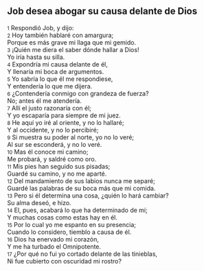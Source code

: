 == Job desea abogar su causa delante de Dios ==

{{anchor|1}} <small>1</small> Respondió Job, y dijo:<br>
{{anchor|2}} <small>2</small> Hoy también hablaré con amargura;<br>
Porque es más grave mi llaga que mi gemido.<br>
{{anchor|3}} <small>3</small> ¡Quién me diera el saber dónde hallar a Dios!<br>
Yo iría hasta su silla.<br>
{{anchor|4}} <small>4</small> Expondría mi causa delante de él,<br>
Y llenaría mi boca de argumentos.<br>
{{anchor|5}} <small>5</small> Yo sabría lo que él me respondiese,<br>
Y entendería lo que me dijera.<br>
{{anchor|6}} <small>6</small> ¿Contendería conmigo con grandeza de fuerza?<br>
No; antes él me atendería.<br>
{{anchor|7}} <small>7</small> Allí el justo razonaría con él;<br>
Y yo escaparía para siempre de mi juez.<br>
{{anchor|8}} <small>8</small> He aquí yo iré al oriente, y no lo hallaré;<br>
Y al occidente, y no lo percibiré;<br>
{{anchor|9}} <small>9</small> Si muestra su poder al norte, yo no lo veré;<br>
Al sur se esconderá, y no lo veré.<br>
{{anchor|10}} <small>10</small> Mas él conoce mi camino;<br>
Me probará, y saldré como oro.<br>
{{anchor|11}} <small>11</small> Mis pies han seguido sus pisadas;<br>
Guardé su camino, y no me aparté.<br>
{{anchor|12}} <small>12</small> Del mandamiento de sus labios nunca me separé;<br>
Guardé las palabras de su boca más que mi comida.<br>
{{anchor|13}} <small>13</small> Pero si él determina una cosa, ¿quién lo hará cambiar?<br>
Su alma deseó, e hizo.<br>
{{anchor|14}} <small>14</small> El, pues, acabará lo que ha determinado de mí;<br>
Y muchas cosas como estas hay en él.<br>
{{anchor|15}} <small>15</small> Por lo cual yo me espanto en su presencia;<br>
Cuando lo considero, tiemblo a causa de él.<br>
{{anchor|16}} <small>16</small> Dios ha enervado mi corazón,<br>
Y me ha turbado el Omnipotente.<br>
{{anchor|17}} <small>17</small> ¿Por qué no fui yo cortado delante de las tinieblas,<br>
Ni fue cubierto con oscuridad mi rostro?<br>
